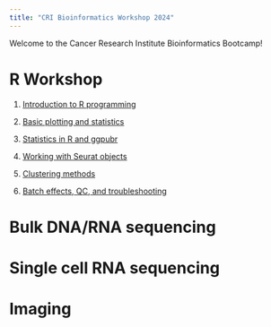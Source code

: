 ```yaml
---
title: "CRI Bioinformatics Workshop 2024"
---
```


Welcome to the Cancer Research Institute Bioinformatics Bootcamp!

# R Workshop

1.  [Introduction to R programming](tutorials/1_introR.qmd)

2.  [Basic plotting and statistics](tutorials/2_basicplotting.qmd)

3.  [Statistics in R and ggpubr](tutorials/3_statistics.qmd)

4.  [Working with Seurat objects](tutorials/4_seurat.qmd)

5.  [Clustering methods](tutorials/5_clustering.qmd)

6.  [Batch effects, QC, and troubleshooting](tutorials/6_qctrouble.qmd)

# Bulk DNA/RNA sequencing

# Single cell RNA sequencing

# Imaging
